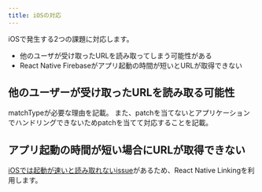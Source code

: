 ```yaml
---
title: iOSの対応
---
```


iOSで発生する2つの課題に対応します。
 - 他のユーザが受け取ったURLを読み取ってしまう可能性がある
 - React Native Firebaseがアプリ起動の時間が短いとURLが取得できない

## 他のユーザーが受け取ったURLを読み取る可能性

matchTypeが必要な理由を記載。
また、patchを当てないとアプリケーションでハンドリングできないためpatchを当てて対応することを記載。

## アプリ起動の時間が短い場合にURLが取得できない

[iOSでは起動が速いと読み取れないissue](https://github.com/invertase/react-native-firebase/issues/2660)があるため、React Native Linkingを利用します。